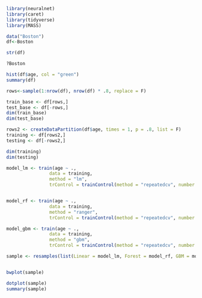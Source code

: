 


```r
library(neuralnet)
library(caret)
library(tidyverse)
library(MASS)
```


```r
data("Boston")
df<-Boston

str(df)

?Boston

hist(df$age, col = "green")
summary(df)
```


```r
rows<-sample(1:nrow(df), nrow(df) * .8, replace = F)

train_base <- df[rows,]
test_base <- df[-rows,]
dim(train_base)
dim(test_base)
```


```r
rows2 <- createDataPartition(df$age, times = 1, p = .8, list = F)
training <- df[rows2,]
testing <- df[-rows2,]

dim(training)
dim(testing)
```



```r
model_lm <- train(age ~ .,
                data = training,
                method = "lm",
                trControl = trainControl(method = "repeatedcv", number = 2, repeats = 2))


model_rf <- train(age ~ .,
                data = training,
                method = "ranger",
                trControl = trainControl(method = "repeatedcv", number = 2, repeats = 2))

model_gbm <- train(age ~ .,
                data = training,
                method = "gbm",
                trControl = trainControl(method = "repeatedcv", number = 2, repeats = 2))
```



```r
sample <- resamples(list(Linear = model_lm, Forest = model_rf, GBM = model_gbm))


bwplot(sample)
```



```r
dotplot(sample)
summary(sample)
```

